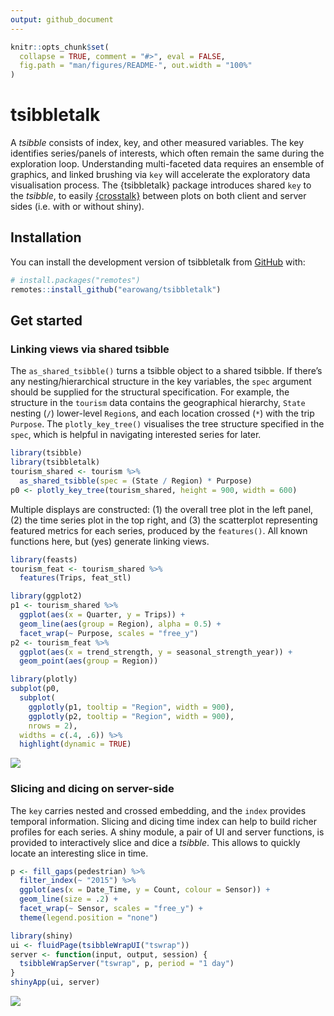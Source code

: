 ```yaml
---
output: github_document
---
```


<!-- README.md is generated from README.Rmd. Please edit that file -->

```r
knitr::opts_chunk$set(
  collapse = TRUE, comment = "#>", eval = FALSE,
  fig.path = "man/figures/README-", out.width = "100%"
)
```

# tsibbletalk

<!-- badges: start -->
<!-- badges: end -->

A *tsibble* consists of index, key, and other measured variables. The key identifies series/panels of interests, which often remain the same during the exploration loop. Understanding multi-faceted data requires an ensemble of graphics, and linked brushing via `key` will accelerate the exploratory data visualisation process. The {tsibbletalk} package introduces shared `key` to the *tsibble*, to easily [{crosstalk}](https://rstudio.github.io/crosstalk/) between plots on both client and server sides (i.e. with or without shiny).

## Installation

You can install the development version of tsibbletalk from [GitHub](https://github.com/) with:

``` r
# install.packages("remotes")
remotes::install_github("earowang/tsibbletalk")
```

## Get started

### Linking views via shared tsibble

The `as_shared_tsibble()` turns a tsibble object to a shared tsibble. If there's any nesting/hierarchical structure in the key variables, the `spec` argument should be supplied for the structural specification. For example, the structure in the `tourism` data contains the geographical hierarchy, `State` nesting (`/`) lower-level `Region`s, and each location crossed (`*`) with the trip `Purpose`. The `plotly_key_tree()` visualises the tree structure specified in the `spec`, which is helpful in navigating interested series for later.

```r
library(tsibble)
library(tsibbletalk)
tourism_shared <- tourism %>%
  as_shared_tsibble(spec = (State / Region) * Purpose)
p0 <- plotly_key_tree(tourism_shared, height = 900, width = 600)
```

Multiple displays are constructed: (1) the overall tree plot in the left panel, (2) the time series plot in the top right, and (3) the scatterplot representing featured metrics for each series, produced by the `features()`. All known functions here, but (yes) generate linking views.

```r
library(feasts)
tourism_feat <- tourism_shared %>%
  features(Trips, feat_stl)

library(ggplot2)
p1 <- tourism_shared %>%
  ggplot(aes(x = Quarter, y = Trips)) +
  geom_line(aes(group = Region), alpha = 0.5) +
  facet_wrap(~ Purpose, scales = "free_y")
p2 <- tourism_feat %>%
  ggplot(aes(x = trend_strength, y = seasonal_strength_year)) +
  geom_point(aes(group = Region))

library(plotly)
subplot(p0,
  subplot(
    ggplotly(p1, tooltip = "Region", width = 900),
    ggplotly(p2, tooltip = "Region", width = 900),
    nrows = 2),
  widths = c(.4, .6)) %>%
  highlight(dynamic = TRUE)
```

![](man/figures/tourism-crosstalk.gif)

### Slicing and dicing on server-side

The `key` carries nested and crossed embedding, and the `index` provides temporal information. Slicing and dicing time index can help to build richer profiles for each series. A shiny module, a pair of UI and server functions, is provided to interactively slice and dice a *tsibble*. This allows to quickly locate an interesting slice in time.

```r
p <- fill_gaps(pedestrian) %>%
  filter_index(~ "2015") %>% 
  ggplot(aes(x = Date_Time, y = Count, colour = Sensor)) +
  geom_line(size = .2) +
  facet_wrap(~ Sensor, scales = "free_y") +
  theme(legend.position = "none")

library(shiny)
ui <- fluidPage(tsibbleWrapUI("tswrap"))
server <- function(input, output, session) {
  tsibbleWrapServer("tswrap", p, period = "1 day")
}
shinyApp(ui, server)
```

![](man/figures/shiny-wrap.gif)
